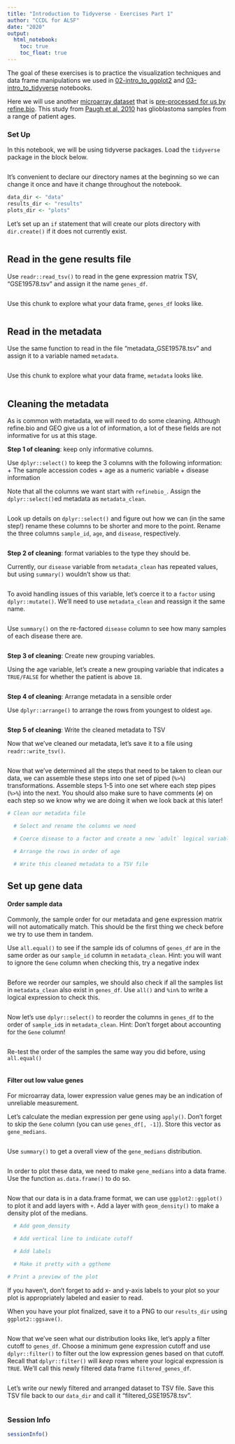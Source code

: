 ```yaml
---
title: "Introduction to Tidyverse - Exercises Part 1"
author: "CCDL for ALSF"
date: "2020"
output:
  html_notebook:
    toc: true
    toc_float: true
---
```


The goal of these exercises is to practice the visualization techniques and 
data frame manipulations we used in [02-intro_to_ggplot2](02-intro_to_ggplot2-live.Rmd) 
and [03-intro_to_tidyverse](03-intro_to_tidyverse-live.Rmd) notebooks. 

Here we will use another [microarray dataset](https://www.refine.bio/experiments/GSE19578/integrated-molecular-genetic-profiling-of-pediatric-high-grade-gliomas-reveals-key-differences-with-adult-disease) that is [pre-processed for us by refine.bio](http://docs.refine.bio/en/latest/main_text.html#processing-information).
This study from [Paugh et al, 2010](https://www.ncbi.nlm.nih.gov/pmc/articles/PMC2903336/) has glioblastoma samples from a range of patient ages. 

### Set Up 

In this notebook, we will be using tidyverse packages. 
Load the `tidyverse` package in the block below.

```r

```

It's convenient to declare our directory names at the beginning so we can change it once and have it change throughout the notebook. 

```r
data_dir <- "data"
results_dir <- "results"
plots_dir <- "plots"
```

Let's set up an `if` statement that will create our plots directory with 
`dir.create()` if it does not currently exist. 

```r

```

## Read in the gene results file

Use `readr::read_tsv()` to read in the gene expression matrix TSV, "GSE19578.tsv" 
and assign it the name `genes_df`. 

```r

```

Use this chunk to explore what your data frame, `genes_df` looks like. 

```r

```

## Read in the metadata

Use the same function to read in the file "metadata_GSE19578.tsv" and assign 
it to a variable named `metadata`. 

```r

```

Use this chunk to explore what your data frame, `metadata` looks like. 

```r

```

## Cleaning the metadata

As is common with metadata, we will need to do some cleaning. 
Although refine.bio and GEO give us a lot of information, a lot of these fields 
are not informative for us at this stage. 

**Step 1 of cleaning**: keep only informative columns. 

Use `dplyr::select()` to keep the 3 columns with the following information: 
+ The sample accession codes
+ age as a numeric variable
+ disease information

Note that all the columns we want start with `refinebio_`. 
Assign the `dplyr::select()`ed metadata as `metadata_clean`. 

```r

```

Look up details on `dplyr::select()` and figure out how we can (in the same step!) 
rename these columns to be shorter and more to the point. 
Rename the three columns `sample_id`, `age`, and `disease`, respectively.

```r

```

**Step 2 of cleaning**: format variables to the type they should be.

Currently, our `disease` variable from `metadata_clean` has repeated values, 
but using `summary()` wouldn't show us that: 

```r

```

To avoid handling issues of this variable, let's coerce it to a `factor` using
`dplyr::mutate()`. 
We'll need to use `metadata_clean` and reassign it the same name. 

```r

```

Use `summary()` on the re-factored `disease` column to see how many samples of each
disease there are. 

```r

```

**Step 3 of cleaning**: Create new grouping variables. 

Using the age variable, let's create a new grouping variable that indicates a `TRUE/FALSE` for whether the patient is above `18`. 

```r

```

**Step 4 of cleaning**: Arrange metadata in a sensible order

Use `dplyr::arrange()` to arrange the rows from youngest to oldest `age`. 

```r

```

**Step 5 of cleaning**: Write the cleaned metadata to TSV

Now that we've cleaned our metadata, let's save it to a file using 
`readr::write_tsv()`.

```r

```

Now that we've determined all the steps that need to be taken to clean our data, 
we can assemble these steps into one set of piped (`%>%`) transformations. 
Assemble steps 1-5 into one set where each step pipes (`%>%`) into the next. 
You should also make sure to have comments (`#`) on each step so we know why we are doing it when we look back at this later!

```r
# Clean our metadata file

  # Select and rename the columns we need

  # Coerce disease to a factor and create a new `adult` logical variable

  # Arrange the rows in order of age

  # Write this cleaned metadata to a TSV file

```

## Set up gene data

#### Order sample data

Commonly, the sample order for our metadata and gene expression matrix will not automatically match. 
This should be the first thing we check before we try to use them in tandem. 

Use `all.equal()` to see if the sample ids of columns of `genes_df` are in the same order as our `sample_id` column in `metadata_clean`. 
Hint: you will want to ignore the `Gene` column when checking this, try a negative index

```r

```

Before we reorder our samples, we should also check if all the samples list in `metadata_clean` also exist in `genes_df`. 
Use `all()` and `%in%` to write a logical expression to check this.

```r

```

Now let's use `dplyr::select()` to reorder the columns in `genes_df` to the order of `sample_id`s in `metadata_clean`. 
Hint: Don't forget about accounting for the `Gene` column! 

```r

```

Re-test the order of the samples the same way you did before, using `all.equal()`

```r

```

#### Filter out low value genes

For microarray data, lower expression value genes may be an indication of 
unreliable measurement.

Let's calculate the median expression per gene using `apply()`. 
Don't forget to skip the `Gene` column (you can use `genes_df[, -1]`). 
Store this vector as `gene_medians`. 

```r

```

Use `summary()` to get a overall view of the `gene_medians` distribution. 

```r

```

In order to plot these data, we need to make `gene_medians` into a data frame. 
Use the function `as.data.frame()` to do so.

```r

```

Now that our data is in a data.frame format, we can use `ggplot2::ggplot()` to plot it and add layers with `+`.
Add a layer with `geom_density()` to make a density plot of the medians. 

```r

  # Add geom_density

  # Add vertical line to indicate cutoff

  # Add labels

  # Make it pretty with a ggtheme

# Print a preview of the plot

```

If you haven't, don't forget to add x- and y-axis labels to your plot so your 
plot is appropriately labeled and easier to read. 

When you have your plot finalized, save it to a PNG to our `results_dir` using 
`ggplot2::ggsave()`.

```r

```

Now that we've seen what our distribution looks like, let's apply a filter 
cutoff to `genes_df`. 
Choose a minimum gene expression cutoff and use `dplyr::filter()` to filter out 
the low expression genes based on that cutoff. 
Recall that `dplyr::filter()` will *keep* rows where your logical expression is 
`TRUE`. 
We'll call this newly filtered data frame `filtered_genes_df`. 

```r

```

Let's write our newly filtered and arranged dataset to TSV file. 
Save this TSV file back to our `data_dir` and call it "filtered_GSE19578.tsv".

```r

```

### Session Info

```r
sessionInfo()
```

